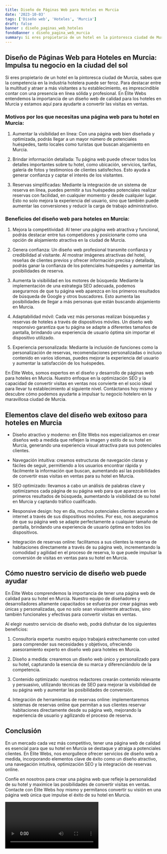 ```yaml
---
title: Diseño de Páginas Web para Hoteles en Murcia
date: '2023-10-03'
tags: ['Diseño web', 'Hoteles', 'Murcia']
draft: false
banner : diseño_paginas_web_hoteles
fondoBanner : diseño_pagina_web_murcia
summary: Si eres propietario de un hotel en la pintoresca ciudad de Murcia, sabes que la competencia en la industria hotelera puede ser feroz. Para destacar entre la multitud y atraer a más visitantes a tu establecimiento, es imprescindible contar con una presencia en línea sólida y profesional. En Élite Webs entendemos la importancia de un diseño web de calidad para los hoteles en Murcia y estamos aquí para ayudarte a convertir las visitas en ventas.
---
```


## Diseño de Páginas Web para Hoteles en Murcia: Impulsa tu negocio en la ciudad del sol

Si eres propietario de un hotel en la pintoresca ciudad de Murcia, sabes que la competencia en la industria hotelera puede ser feroz. Para destacar entre la multitud y atraer a más visitantes a tu establecimiento, es imprescindible contar con una presencia en línea sólida y profesional. En Élite Webs entendemos la importancia de un diseño web de calidad para los hoteles en Murcia y estamos aquí para ayudarte a convertir las visitas en ventas.

### Motivos por los que necesitas una página web para tu hotel en Murcia:

1. Aumentar la visibilidad en línea: Con una página web bien diseñada y optimizada, podrás llegar a un mayor número de potenciales huéspedes, tanto locales como turistas que buscan alojamiento en Murcia.

2. Brindar información detallada: Tu página web puede ofrecer todos los detalles importantes sobre tu hotel, como ubicación, servicios, tarifas, galería de fotos y testimonios de clientes satisfechos. Esto ayuda a generar confianza y captar el interés de los visitantes.

3. Reservas simplificadas: Mediante la integración de un sistema de reserva en línea, puedes permitir a tus huéspedes potenciales realizar reservas con facilidad, en cualquier momento y desde cualquier lugar. Esto no solo mejora la experiencia del usuario, sino que también puede aumentar las conversiones y reducir la carga de trabajo administrativo.

### Beneficios del diseño web para hoteles en Murcia:

1. Mejora la competitividad: Al tener una página web atractiva y funcional, podrás destacar entre tus competidores y posicionarte como una opción de alojamiento atractiva en la ciudad de Murcia.

2. Genera confianza: Un diseño web profesional transmite confianza y credibilidad al visitante. Al mostrar imágenes atractivas del hotel, reseñas de clientes previos y ofrecer información precisa y detallada, podrás ganar la confianza de los potenciales huéspedes y aumentar las posibilidades de reserva.

3. Aumenta la visibilidad en los motores de búsqueda: Mediante la implementación de una estrategia SEO adecuada, podemos asegurarnos de que tu página web aparezca en los primeros resultados de búsqueda de Google y otros buscadores. Esto aumenta las posibilidades de llegar a más personas que están buscando alojamiento en Murcia.

4. Adaptabilidad móvil: Cada vez más personas realizan búsquedas y reservas de hoteles a través de dispositivos móviles. Un diseño web responsivo garantiza que tu página se adapte a diferentes tamaños de pantalla, brindando una experiencia de usuario óptima sin importar el dispositivo utilizado.

5. Experiencia personalizada: Mediante la inclusión de funciones como la personalización de reservas, recomendaciones personalizadas o incluso contenido en varios idiomas, puedes mejorar la experiencia del usuario y aumentar la satisfacción de los huéspedes.

En Élite Webs, somos expertos en el diseño y desarrollo de páginas web para hoteles en Murcia. Nuestro enfoque en la optimización SEO y la capacidad de convertir visitas en ventas nos convierte en el socio ideal para llevar tu establecimiento al siguiente nivel. Contáctanos hoy mismo y descubre cómo podemos ayudarte a impulsar tu negocio hotelero en la maravillosa ciudad de Murcia.

<GifSeo />

<Cta />

## Elementos clave del diseño web exitoso para hoteles en Murcia

- Diseño atractivo y moderno: en Élite Webs nos especializamos en crear diseños web a medida que reflejen la imagen y estilo de su hotel en Murcia, generando una experiencia visual atractiva para sus potenciales clientes.

- Navegación intuitiva: creamos estructuras de navegación claras y fáciles de seguir, permitiendo a los usuarios encontrar rápida y fácilmente la información que buscan, aumentando así las posibilidades de convertir esas visitas en ventas para su hotel en Murcia.

- SEO optimizado: llevamos a cabo un análisis de palabras clave y optimizamos cada página de su página web para que aparezca en los primeros resultados de búsqueda, aumentando la visibilidad de su hotel en Murcia y captando tráfico cualificado.

- Responsive design: hoy en día, muchos potenciales clientes acceden a internet a través de sus dispositivos móviles. Por eso, nos aseguramos de que su página web se adapte perfectamente a cualquier tamaño de pantalla, brindando una experiencia de usuario óptima en todos los dispositivos.

- Integración de reservas online: facilitamos a sus clientes la reserva de habitaciones directamente a través de su página web, incrementando la comodidad y agilidad en el proceso de reserva, lo que puede impulsar la conversión de visitas en ventas para su hotel en Murcia.

## Cómo nuestro servicio de diseño web puede ayudar

En Élite Webs comprendemos la importancia de tener una página web de calidad para su hotel en Murcia. Nuestro equipo de diseñadores y desarrolladores altamente capacitados se esfuerza por crear páginas web únicas y personalizadas, que no solo sean visualmente atractivas, sino también funcionales y efectivas para convertir visitas en ventas.

Al elegir nuestro servicio de diseño web, podrá disfrutar de los siguientes beneficios:

1. Consultoría experta: nuestro equipo trabajará estrechamente con usted para comprender sus necesidades y objetivos, ofreciendo asesoramiento experto en diseño web para hoteles en Murcia.

2. Diseño a medida: crearemos un diseño web único y personalizado para su hotel, capturando la esencia de su marca y diferenciándolo de la competencia.

3. Contenido optimizado: nuestros redactores crearán contenido relevante y persuasivo, utilizando técnicas de SEO para mejorar la visibilidad de su página web y aumentar las posibilidades de conversión.

4. Integración de herramientas de reservas online: implementaremos sistemas de reservas online que permitan a sus clientes reservar habitaciones directamente desde su página web, mejorando la experiencia de usuario y agilizando el proceso de reserva.

## Conclusión

En un mercado cada vez más competitivo, tener una página web de calidad es esencial para que su hotel en Murcia se destaque y atraiga a potenciales clientes. En Élite Webs, nos enorgullece ofrecer servicios de diseño web a medida, incorporando elementos clave de éxito como un diseño atractivo, una navegación intuitiva, optimización SEO y la integración de reservas online.

Confíe en nosotros para crear una página web que refleje la personalidad de su hotel y maximice las posibilidades de convertir visitas en ventas. Contacte con Élite Webs hoy mismo y permítanos convertir su visión en una página web única que impulse el éxito de su hotel en Murcia.

<Video />

<CtaBot job='Hoteles' city='Murcia'/>

<Gmaps query='Murcia+españa+maps' />